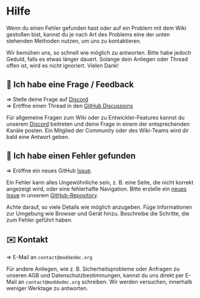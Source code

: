 # Hilfe

Wenn du einen Fehler gefunden hast oder auf ein Problem mit dem Wiki gestoßen bist, kannst du je nach Art des Problems eine der unten stehenden Methoden nutzen, um uns zu kontaktieren.

Wir bemühen uns, so schnell wie möglich zu antworten. Bitte habe jedoch Geduld, falls es etwas länger dauert.
Solange dein Anliegen oder Thread offen ist, wird es nicht ignoriert. Vielen Dank! 

## 🙋 Ich habe eine Frage / Feedback

=> Stelle deine Frage auf [Discord](https://discord.sinytra.org)\
=> Eröffne einen Thread in den [GitHub Discussions](https://github.com/Sinytra/Wiki/discussions)

Für allgemeine Fragen zum Wiki oder zu Entwickler-Features kannst du unserem [Discord](https://discord.sinytra.org) beitreten und deine Frage in einem der entsprechenden Kanäle posten. Ein Mitglied der Community oder des Wiki-Teams wird dir bald eine Antwort geben.

## 🐞 Ich habe einen Fehler gefunden

=> Eröffne ein neues GitHub [Issue](https://github.com/Sinytra/Wiki/issues/new).

Ein Fehler kann alles Ungewöhnliche sein, z. B. eine Seite, die nicht korrekt angezeigt wird, oder eine fehlerhafte Navigation. Bitte erstelle ein [neues Issue](https://github.com/Sinytra/Wiki/issues/new) in unserem [GitHub-Repository](https://github.com/Sinytra/Wiki).

Achte darauf, so viele Details wie möglich anzugeben. Füge Informationen zur Umgebung wie Browser und Gerät hinzu.
Beschreibe die Schritte, die zum Fehler geführt haben.

## ✉️ Kontakt

=> E-Mail an `contact@moddedmc.org`

Für andere Anliegen, wie z. B. Sicherheitsprobleme oder Anfragen zu unseren AGB und Datenschutzbestimmungen, kannst du uns direkt per E-Mail an `contact@moddedmc.org` schreiben. Wir werden versuchen, innerhalb weniger Werktage zu antworten.
